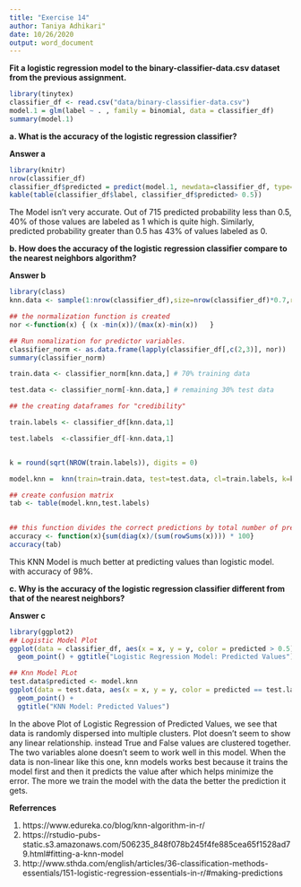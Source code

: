 ```yaml
---
title: "Exercise 14"
author: Taniya Adhikari"
date: 10/26/2020
output: word_document
---
```



**Fit a logistic regression model to the binary-classifier-data.csv dataset from the previous assignment.**  
  
```r

library(tinytex)
classifier_df <- read.csv("data/binary-classifier-data.csv")
model.1 = glm(label ~ . , family = binomial, data = classifier_df)
summary(model.1)
```

**a. What is the accuracy of the logistic regression classifier?**  
   
**Answer a**  
  
```r
library(knitr)
nrow(classifier_df)
classifier_df$predicted = predict(model.1, newdata=classifier_df, type="response")
kable(table(classifier_df$label, classifier_df$predicted> 0.5))
```

The Model isn't very accurate. Out of 715 predicted probability less than 0.5, 40% of those values are labeled as 1 which is quite high. Similarly, predicted probability greater than 0.5 has 43% of values labeled as 0.  
   
**b. How does the accuracy of the logistic regression classifier compare to the nearest neighbors algorithm?**  
   
**Answer b**  
  
```r

library(class)
knn.data <- sample(1:nrow(classifier_df),size=nrow(classifier_df)*0.7,replace = FALSE)

## the normalization function is created
nor <-function(x) { (x -min(x))/(max(x)-min(x))   }

## Run nomalization for predictor variables.
classifier_norm <- as.data.frame(lapply(classifier_df[,c(2,3)], nor))
summary(classifier_norm)

train.data <- classifier_norm[knn.data,] # 70% training data

test.data <- classifier_norm[-knn.data,] # remaining 30% test data

## the creating dataframes for "credibility"

train.labels <- classifier_df[knn.data,1]

test.labels  <-classifier_df[-knn.data,1]


k = round(sqrt(NROW(train.labels)), digits = 0)

model.knn =  knn(train=train.data, test=test.data, cl=train.labels, k=k)

## create confusion matrix
tab <- table(model.knn,test.labels)
 
```

```r

## this function divides the correct predictions by total number of predictions that tell us how accurate teh model is.
accuracy <- function(x){sum(diag(x)/(sum(rowSums(x)))) * 100}
accuracy(tab)

```
This KNN Model is much better at predicting values than logistic model. with accuracy of 98%.  
   
   
**c. Why is the accuracy of the logistic regression classifier different from that of the nearest neighbors?**  
  
**Answer c**  
  
```r
library(ggplot2)
## Logistic Model Plot
ggplot(data = classifier_df, aes(x = x, y = y, color = predicted > 0.5))+
  geom_point() + ggtitle("Logistic Regression Model: Predicted Values")

## Knn Model PLot
test.data$predicted <- model.knn
ggplot(data = test.data, aes(x = x, y = y, color = predicted == test.labels)) + 
  geom_point() + 
  ggtitle("KNN Model: Predicted Values")
```
  
In the above Plot of Logistic Regression of Predicted Values, we see that data is randomly dispersed into multiple clusters. Plot doesn't seem to show any linear relationship. instead True and False values are clustered together. The two variables alone doesn't seem to work well in  this model. When the data is non-linear like this one, knn models works best because it trains the model first and then it predicts the value after which helps minimize the error. The more we train the model with the data the better the prediction it gets.  
   
    
**Referrences**  
  
1. https://www.edureka.co/blog/knn-algorithm-in-r/
2. https://rstudio-pubs-static.s3.amazonaws.com/506235_848f078b245f4fe885cea65f1528ad79.html#fitting-a-knn-model
3. http://www.sthda.com/english/articles/36-classification-methods-essentials/151-logistic-regression-essentials-in-r/#making-predictions



